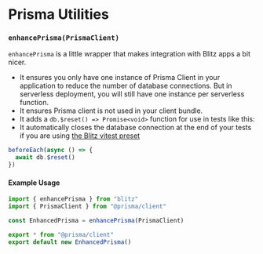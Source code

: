 # Prisma Utilities


### `enhancePrisma(PrismaClient)`

`enhancePrisma` is a little wrapper that makes integration with Blitz apps
a bit nicer.

- It ensures you only have one instance of Prisma Client in your
  application to reduce the number of database connections. But in
  serverless deployment, you will still have one instance per serverless
  function.
- It ensures Prisma client is not used in your client bundle.
- It adds a `db.$reset() => Promise<void>` function for use in tests like
  this:
- It automatically closes the database connection at the end of your tests
  if you are using [the Blitz vitest preset](./testing)

```ts copy
beforeEach(async () => {
  await db.$reset()
})
```

#### Example Usage

```ts copy
import { enhancePrisma } from "blitz"
import { PrismaClient } from "@prisma/client"

const EnhancedPrisma = enhancePrisma(PrismaClient)

export * from "@prisma/client"
export default new EnhancedPrisma()
```
